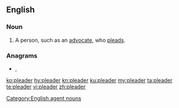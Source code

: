 ==English==

===Noun===
{{en-noun}}

# A person, such as an [[advocate]], who [[plead]]s.

===Anagrams===
* {{l|en|pearled}}, {{l|en|pedaler}}

[[Category:English agent nouns]]

[[ko:pleader]]
[[hy:pleader]]
[[kn:pleader]]
[[ku:pleader]]
[[my:pleader]]
[[ta:pleader]]
[[te:pleader]]
[[vi:pleader]]
[[zh:pleader]]